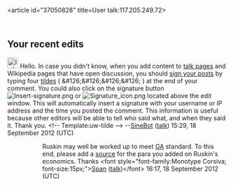 <article id="37050828" title=User talk:117.205.249.72>
	<talkpage id="37050828" title="User talk:117.205.249.72">
==Your recent edits==
[[Image:Information.svg|25px|link=]] Hello. In case you didn't know, when you add content to [[Wikipedia:Talk page|talk pages]] and Wikipedia pages that have open discussion, you should [[Wikipedia:Signatures|sign your posts]] by typing four [[tilde]]s  ( &amp;#126;&amp;#126;&amp;#126;&amp;#126; ) at the end of your comment. You could also click on the signature button [[File:Insert-signature.png|link=Wikipedia:How to sign your posts]] or [[File:Signature icon.png|link=Wikipedia:How to sign your posts]] located above the edit window.  This will automatically insert a signature with your username or IP address and the time you posted the comment. This information is useful because other editors will be able to tell who said what, and when they said it. Thank you. &lt;!-- Template:uw-tilde --&gt; --[[User:SineBot|SineBot]] ([[User talk:SineBot|talk]]) 15:29, 18 September 2012 (UTC)

::Ruskin may well be worked up to meet [[WP:GA|GA]] standard. To this end, please add a [[WP:RS|source]] for the para you added on Ruskin's economics. Thanks &lt;font style=&quot;font-family:Monotype Corsiva; font-size:15px;&quot;&gt;[[User:Spanglej|Span]] ([[User talk:Spanglej|talk]])&lt;/font&gt; 16:17, 18 September 2012 (UTC)
	</talkpage>
</article>